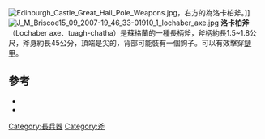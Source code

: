 {{No footnotes|time=2021-02-16T04:40:00+00:00}}
[[Image:Edinburgh_Castle_Great_Hall_Pole_Weapons.jpg|thumb]]，右方的為洛卡柏斧。]]
[[Image:J_M_Briscoe15_09_2007-19_46_33-01910_1_lochaber_axe.jpg|upright]]
'''洛卡柏斧'''（Lochaber axe、tuagh-chatha）是蘇格蘭的一種長柄斧，斧柄約長1.5~1.8公尺，斧身約長45公分，頂端是尖的，背部可能裝有一個鉤子。可以有效擊穿[[鏈甲|鏈甲]]。

==參考==
*{{cite book |last=Waldman |first=J |year=2005 |title=Hafted Weapons in Medieval and Renaissance Europe: The Evolution of European Staff Weapons between 1200 and 1650 |series=History of Warfare (series vol. 31) |publisher=[[Brill_Publishers|Brill]] |publication-place=Leiden |isbn=90-04-14409-9 |ref=W1 }}
*{{cite book |last=Logan |first=James |year=1831 |title=The Scottish Gaël: Or, Celtic Manners, as Preserved Among the Highlanders, Being an Historical and Descriptive Account of the Inhabitants, Antiquities, and National Peculiarities of Scotland; More Particularly of the Northern, Or Gaëlic Parts of the Country, where the Singular Habits of the Aboriginal Celts are Most Tenaciously Retained |series= |publisher=[[Smith,_Elder_&_Co.|Smith, Elder & Co.]] |publication-place= |isbn= |ref=L1 |location=London|pages=|page=|url=https://books.google.com/books?id=n0MDAAAAYAAJ|volume=1}}

{{長柄武器}}
{{军事小作品}}
[[Category:長兵器|Category:長兵器]]
[[Category:斧|Category:斧]]